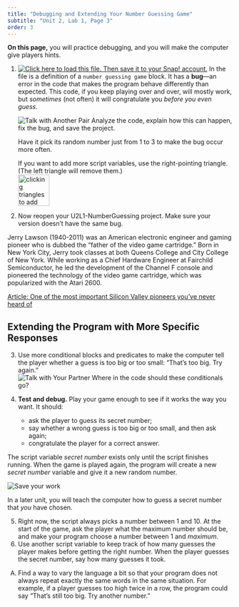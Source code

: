 ```yaml
---
title: "Debugging and Extending Your Number Guessing Game"
subtitle: "Unit 2, Lab 1, Page 3"
order: 3
---
```


```{=html}
<script type="text/javascript" src="/utilities/gifffer.min.js"></script>
```
```{=html}
<script type="text/javascript">window.onload = function() {Gifffer();};</script>
```
<link rel="stylesheet" type="text/css" href="/css/bjc-gifffer.css">

::: learn
<p><strong>On this page,</strong> you will practice debugging, and you will make the computer give players hints.</p>
:::

::: {#first .forYouToDo}
<ol>

<li>

<a class="run" href="/prog/2-complexity/U2L1-Buggy-Secret-Number.xml" target="_blank"><img src="/img/icons/load-save.png" title="Click here to load this file. Then save it to your Snap! account." alt="Click here to load this file. Then save it to your Snap! account." class="inline"/></a> In the file is a definition of a <code>number guessing game</code> block. It has a <strong>bug</strong>---an error in the code that makes the program behave differently than expected. This code, if you keep playing over and over, will mostly work, but <em>sometimes</em> (not often) it will congratulate you <em>before you even guess</em>.

<p><img src="/img/icons/talk-with-another-pair-mini.png" title="Talk with Another Pair" alt="Talk with Another Pair" class="inline"/> Analyze the code, explain how this can happen, fix the bug, and save the project.</p>

</li>

::: endnote
<p>Have it pick its random number just from 1 to 3 to make the bug occur more often.</p>

<p>If you want to add more script variables, use the right-pointing triangle. (The left triangle will remove them.)<br /> <img title="clicking triangles to add and remove script variables" alt="clicking triangles to add and remove script variables" class="indent" data-gifffer="/img/2-complexity/script-variables-adding.gif" height="70"/></p>
:::

<li>Now reopen your U2L1-NumberGuessing project. Make sure your version doesn't have the same bug.</li>

</ol>
:::

::: atwork
<!--<img class="noshadow imageRight" height="200px" src="/img/atwork/Jerry_Lawson.jpg" alt="photo of Jerry Lawson" title="photo of Jerry Lawson" />-->

<p>Jerry Lawson (1940-2011) was an American electronic engineer and gaming pioneer who is dubbed the "father of the video game cartridge." Born in New York City, Jerry took classes at both Queens College and City College of New York. While working as a Chief Hardware Engineer at Fairchild Semiconductor, he led the development of the Channel F console and pioneered the technology of the video game cartridge, which was popularized with the Atari 2600.</p>

<p><a href="https://www.cnbc.com/2021/10/30/jerry-lawson-black-silicon-valley-pioneer-changed-video-games-forever.html" title="Article: One of the most important Silicon Valley pioneers you've never heard of" target="_blank">Article: One of the most important Silicon Valley pioneers you've never heard of</a></p>
:::

## Extending the Program with More Specific Responses

::: forYouToDo
<ol start="3">

<li>Use more conditional blocks and predicates to make the computer tell the player whether a guess is too big or too small: "That's too big. Try again." <br /><img src="/img/icons/talk-with-your-partner.png" title="Talk with Your Partner" alt="Talk with Your Partner" class="inline"/> Where in the code should these conditionals go?</li>

<li>

<strong>Test and debug.</strong> Play your game enough to see if it works the way you want. It should:

<ul>

<li>ask the player to guess its secret number;</li>

<li>say whether a wrong guess is too big or too small, and then ask again;</li>

<li>congratulate the player for a correct answer.</li>

</ul>

</li>

</ol>
:::

<p>The script variable <var>secret number</var> exists only until the script finishes running. When the game is played again, the program will create a new <var>secret number</var> variable and give it a new random number.</p>

<img src="/img/icons/save-now.png" title="Save your work" alt="Save your work" class="imageRight"/>

<p>In a later unit, you will teach the computer how to guess a secret number that <em>you</em> have chosen.</p>

::: ifTime
<ol start="5">

<li>Right now, the script always picks a number between 1 and 10. At the start of the game, ask the player what the maximum number should be, and make your program choose a number between 1 and <var>maximum</var>.</li>

<li>Use another script variable to keep track of how many guesses the player makes before getting the right number. When the player guesses the secret number, say how many guesses it took.</li>

</ol>
:::

::: takeItFurther
<ol type="A">

<li>Find a way to vary the language a bit so that your program does not always repeat exactly the same words in the same situation. For example, if a player guesses too high twice in a row, the program could say "That's still too big. Try another number."</li>

</ol>
:::
